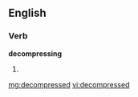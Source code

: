 ==English==

===Verb===
'''decompressing'''

# {{past of|[[decompress]]}}

[[mg:decompressed]]
[[vi:decompressed]]